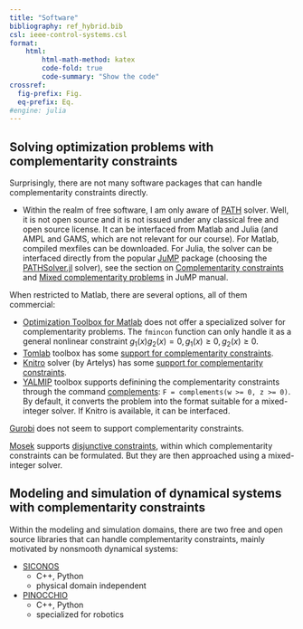 ```yaml
---
title: "Software"
bibliography: ref_hybrid.bib
csl: ieee-control-systems.csl
format:
    html:
        html-math-method: katex
        code-fold: true
        code-summary: "Show the code"
crossref:
  fig-prefix: Fig. 
  eq-prefix: Eq.
#engine: julia
---
```


## Solving optimization problems with complementarity constraints

Surprisingly, there are not many software packages that can handle complementarity constraints directly. 

- Within the realm of free software, I am only aware of [PATH](https://pages.cs.wisc.edu/~ferris/path.html) solver. Well, it is not open source and it is not issued under any classical free and open source license. It can be interfaced from Matlab and Julia (and AMPL and GAMS, which are not relevant for our course). For Matlab, compiled mexfiles can be downloaded. For Julia, the solver can be interfaced directly from the popular [JuMP](https://jump.dev/JuMP.jl/stable/) package (choosing the [PATHSolver.jl](https://jump.dev/JuMP.jl/stable/packages/PATHSolver/#PATHSolver.jl) solver), see the section on [Complementarity constraints](https://jump.dev/JuMP.jl/stable/manual/constraints/#Complementarity-constraints) and [Mixed complementarity problems](https://jump.dev/JuMP.jl/stable/tutorials/nonlinear/complementarity/) in JuMP manual.

When restricted to Matlab, there are several options, all of them commercial:

- [Optimization Toolbox for Matlab](https://www.mathworks.com/help/optim/index.html) does not offer a specialized solver for complementarity problems. The `fmincon` function can only handle it as a general nonlinear constraint $g_1(x)g_2(x)=0, \, g_1(x) \geq 0, \, g_2(x) \geq 0$.
- [Tomlab](https://tomopt.com/tomlab/) toolbox has some [support for complementarity constraints](https://tomopt.com/docs/quickguide/quickguide029.php).
- [Knitro](https://www.artelys.com/solvers/knitro/) solver (by Artelys) has some [support for complementarity constraints](https://www.artelys.com/docs/knitro/2_userGuide/complementarity.html).
- [YALMIP](https://yalmip.github.io) toolbox supports definining the complementarity constraints through the command [complements](https://yalmip.github.io/command/complements/): `F = complements(w >= 0, z >= 0)`. By default, it converts the problem into the format suitable for a mixed-integer solver. If Knitro is available, it can be interfaced.

[Gurobi](https://www.gurobi.com/solutions/gurobi-optimizer/) does not seem to support complementarity constraints. 

[Mosek](https://www.mosek.com) supports [disjunctive constraints](https://docs.mosek.com/latest/capi/tutorial-djc-optimizer.html), within which complementarity constraints can be formulated. But they are then approached using a mixed-integer solver.

## Modeling and simulation of dynamical systems with complementarity constraints

Within the modeling and simulation domains, there are two free and open source libraries that can handle complementarity constraints, mainly motivated by nonsmooth dynamical systems:

- [SICONOS](https://nonsmooth.gricad-pages.univ-grenoble-alpes.fr/siconos/)
  - C++, Python
  - physical domain independent 

- [PINOCCHIO](https://stack-of-tasks.github.io/pinocchio/)
  - C++, Python
  - specialized for robotics

  

